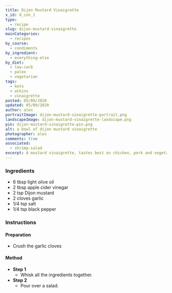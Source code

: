 ```yaml
---
title: Dijon Mustard Vinaigrette
x_id: d_con_1
type:
  - recipe
slug: dijon-mustard-vinaigrette
mainCategories: 
  - recipes
by_course:
  - condiments
by_ingredient:
  - everything-else
by_diet:
  - low-carb
  - paleo
  - vegetarian
tags:
  - keto
  - atkins
  - vinaigrette
posted: 05/09/2020
updated: 05/09/2020
author: alex
portraitImage: dijon-mustard-vinaigrette-portrait.png
landscapeImage: dijon-mustard-vinaigrette-landscape.png
pin: dijon-mustard-vinaigrette-pin.png
alt: a bowl of dijon mustard vinaigrette
photographer: alex
comments: true
associated:
  - shrimp-salad
excerpt: A mustard vinaigrette, tastes best on chicken, pork and vegetable salads.
---
```


<Ingredients>

### Ingredients
    
  - 6 tbsp light olive oil
  - 2 tbsp apple cider vinegar
  - 2 tsp Dijon mustard
  - 2 cloves garlic
  - 1/4 tsp salt
  - 1/4 tsp black pepper

</Ingredients>

<Instructions>

### Instructions

#### Preparation

  - Crush the garlic cloves

#### Method

  - **Step 1**
    - Whisk all the ingredients together.
  - **Step 2**
    - Pour over a salad.

</Instructions>




